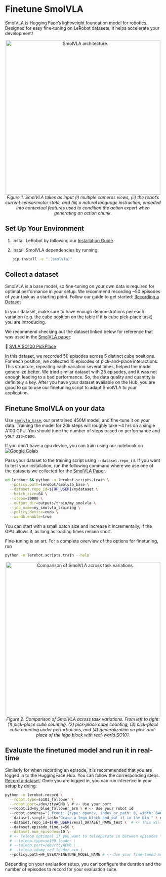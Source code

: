 # Finetune SmolVLA

SmolVLA is Hugging Face’s lightweight foundation model for robotics. Designed for easy fine-tuning on LeRobot datasets, it helps accelerate your development!

<p align="center">
  <img src="https://cdn-uploads.huggingface.co/production/uploads/640e21ef3c82bd463ee5a76d/aooU0a3DMtYmy_1IWMaIM.png" alt="SmolVLA architecture." width="500"/>
  <br/>
  <em>Figure 1. SmolVLA takes as input (i) multiple cameras views, (ii) the robot’s current sensorimotor state, and (iii) a natural language instruction, encoded into contextual features used to condition the action expert when generating an action chunk.</em>
</p>

## Set Up Your Environment

1. Install LeRobot by following our [Installation Guide](./installation).
2. Install SmolVLA dependencies by running:

   ```bash
   pip install -e ".[smolvla]"
   ```

## Collect a dataset

SmolVLA is a base model, so fine-tuning on your own data is required for optimal performance in your setup.
We recommend recording ~50 episodes of your task as a starting point. Follow our guide to get started: [Recording a Dataset](https://huggingface.co/docs/lerobot/getting_started_real_world_robot#record-a-dataset)

<Tip>

In your dataset, make sure to have enough demonstrations per each variation (e.g. the cube position on the table if it is cube pick-place task) you are introducing.

We recommend checking out the dataset linked below for reference that was used in the [SmolVLA paper](https://huggingface.co/papers/2506.01844):

🔗 [SVLA SO100 PickPlace](https://huggingface.co/spaces/lerobot/visualize_dataset?path=%2Flerobot%2Fsvla_so100_pickplace%2Fepisode_0)

In this dataset, we recorded 50 episodes across 5 distinct cube positions. For each position, we collected 10 episodes of pick-and-place interactions. This structure, repeating each variation several times, helped the model generalize better. We tried similar dataset with 25 episodes, and it was not enough leading to a bad performance. So, the data quality and quantity is definitely a key.
After you have your dataset available on the Hub, you are good to go to use our finetuning script to adapt SmolVLA to your application.
</Tip>

## Finetune SmolVLA on your data

Use [`smolvla_base`](https://hf.co/lerobot/smolvla_base), our pretrained 450M model, and fine-tune it on your data.
Training the model for 20k steps will roughly take ~4 hrs on a single A100 GPU. You should tune the number of steps based on performance and your use-case.

If you don't have a gpu device, you can train using our notebook on [![Google Colab](https://colab.research.google.com/assets/colab-badge.svg)](https://colab.research.google.com/github/huggingface/notebooks/blob/main/lerobot/training-smolvla.ipynb)

Pass your dataset to the training script using `--dataset.repo_id`. If you want to test your installation, run the following command where we use one of the datasets we collected for the [SmolVLA Paper](https://huggingface.co/papers/2506.01844).

```bash
cd lerobot && python -m lerobot.scripts.train \
  --policy.path=lerobot/smolvla_base \
  --dataset.repo_id=${HF_USER}/mydataset \
  --batch_size=64 \
  --steps=20000 \
  --output_dir=outputs/train/my_smolvla \
  --job_name=my_smolvla_training \
  --policy.device=cuda \
  --wandb.enable=true
```

<Tip>
You can start with a small batch size and increase it incrementally, if the GPU allows it, as long as loading times remain short.
</Tip>

Fine-tuning is an art. For a complete overview of the options for finetuning, run

```bash
python -m lerobot.scripts.train --help
```

<p align="center">
  <img src="https://cdn-uploads.huggingface.co/production/uploads/640e21ef3c82bd463ee5a76d/S-3vvVCulChREwHDkquoc.gif" alt="Comparison of SmolVLA across task variations." width="500"/>
  <br/>
  <em>Figure 2: Comparison of SmolVLA across task variations. From left to right: (1) pick-place cube counting, (2) pick-place cube counting, (3) pick-place cube counting under perturbations, and (4) generalization on pick-and-place of the lego block with real-world SO101.</em>
</p>


## Evaluate the finetuned model and run it in real-time

Similarly for when recording an episode, it is recommended that you are logged in to the HuggingFace Hub. You can follow the corresponding steps: [Record a dataset](./getting_started_real_world_robot#record-a-dataset).
Once you are logged in, you can run inference in your setup by doing:

```bash
python -m lerobot.record \
  --robot.type=so101_follower \
  --robot.port=/dev/ttyACM0 \ # <- Use your port
  --robot.id=my_blue_follower_arm \ # <- Use your robot id
  --robot.cameras="{ front: {type: opencv, index_or_path: 8, width: 640, height: 480, fps: 30}}" \ # <- Use your cameras
  --dataset.single_task="Grasp a lego block and put it in the bin." \ # <- Use the same task description you used in your dataset recording
  --dataset.repo_id=${HF_USER}/eval_DATASET_NAME_test \  # <- This will be the dataset name on HF Hub
  --dataset.episode_time_s=50 \
  --dataset.num_episodes=10 \
  # <- Teleop optional if you want to teleoperate in between episodes \
  # --teleop.type=so100_leader \
  # --teleop.port=/dev/ttyACM0 \
  # --teleop.id=my_red_leader_arm \
  --policy.path=HF_USER/FINETUNE_MODEL_NAME # <- Use your fine-tuned model
```

Depending on your evaluation setup, you can configure the duration and the number of episodes to record for your evaluation suite.

